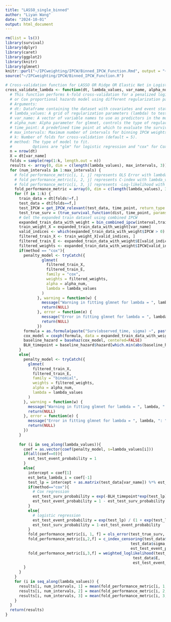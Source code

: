 ```yaml
---
title: "LASSO_single_binned"
author: "Liyan Wang"
date: "2024-10-01"
output: html_document
---
```

```r
rm(list = ls())
library(survival)
library(dplyr)
library(caret)
library(ggplot2)
library(knitr)
library(glmnet)
knitr::purl("~/IPCweighting/IPCW/Binned_IPCW_Function.Rmd", output = "~/IPCweighting/IPCW/Binned_IPCW_Function.R")
source("~/IPCweighting/IPCW/Binned_IPCW_Function.R")
```

```r
# Cross-validation function for LASSO OR Ridge OR Elastic Net in Logistic OR Cox model
cross_validate_lambda <- function(dt, lambda_values, var_name, alpha_num, time_point, max_intervals = 60, k = 5, method = "glm") {
  # This function performs k-fold cross-validation for a penalized logistic regression
  # or Cox proportional hazards model using different regularization parameters (lambda values and the number of intervals).
  # Arguments:
  # dt: Dataframe containing the dataset with covariates and event status.
  # lambda_values: A grid of regularization parameters (lambda) to test.
  # var_name: A vector of variable names to use as predictors in the model.
  # alpha_num: Alpha parameter for glmnet, controls the type of regularization (0 = ridge, 1 = lasso, 0 < alpha < 1 = elastic net).
  # time_point: A predefined time point at which to evaluate the survival probabilities.
  # max_intervals: Maximum number of intervals for binning IPCW weights (default = 60).
  # k: Number of folds for cross-validation (default = 5).
  # method: The type of model to fit.
  #         Options are "glm" for logistic regression and "cox" for Cox proportional hazards.
  n = nrow(dt)
  X = dt[var_name]
  folds = sample(rep(1:k, length.out = n))
  results <- array(0, dim = c(length(lambda_values), max_intervals, 3))
  for (num_intervals in 1:max_intervals) {
    # fold performance_metric[i, 1, j] represents OLS Error with lambda_value[i] and j intervals
    # fold performance_metric[i, 2, j] represents C-index with lambda_value[i] and j intervals
    # fold performance_metric[i, 3, j] represents -Log-likelihood with lambda_value[i] and j intervals
    fold_performance_metric = array(0, dim = c(length(lambda_values), 3, k))
    for (f in 1:k) {
      train_data = dt[folds!=f,]
      test_data = dt[folds==f,]
      test_IPCW = get_IPCW_relevant(test_data, time_point, return_type = "IPCW")
      test_true_surv = (true_survival_function(dist, time_point, params = params))^(test_data$power)
      # Get the expanded train dataset using combined IPCW
      expanded_train_data_with_weight = bin_combined_ipcw(interval,train_data, return_type="dataset")
      train_weight_X = expanded_train_data_with_weight[var_name]
      valid_indices <- which(expanded_train_data_with_weight$IPCW > 0)
      filtered_train_X <- train_weight_X[valid_indices, ]
      filtered_train_E <- expanded_train_data_with_weight$E[valid_indices]
      filtered_weights <- expanded_train_data_with_weight$IPCW[valid_indices]
      if(method == "cox"){
        penalty_model <- tryCatch({
                glmnet(
                  filtered_train_X, 
                  filtered_train_E, 
                  family = "cox", 
                  weights = filtered_weights, 
                  alpha = alpha_num, 
                  lambda = lambda_values
                )
              }, warning = function(w) {
                message("Warning in fitting glmnet for lambda = ", lambda, ": ",k , w$message)
                return(NULL)
              }, error = function(e) {
                message("Error in fitting glmnet for lambda = ", lambda, ": ", e$message)
                return(NULL)
              })
        formula = as.formula(paste("Surv(observed_time, sigma) ~", paste(var_name, collapse = " + ")))
        cox_model = coxph(formula, data = expanded_train_data_with_weight, method="breslow")
        baseline_hazard = basehaz(cox_model, centered=FALSE)
        BLH_timepoint = baseline_hazard$hazard[which.min(abs(baseline_hazard$time - time_point))]
      }
      else{
        penalty_model <- tryCatch({
          glmnet(
            filtered_train_X, 
            filtered_train_E, 
            family = "binomial", 
            weights = filtered_weights, 
            alpha = alpha_num, 
            lambda = lambda_values
          )
        }, warning = function(w) {
          message("Warning in fitting glmnet for lambda = ", lambda, ": ",k , w$message)
          return(NULL)
        }, error = function(e) {
          message("Error in fitting glmnet for lambda = ", lambda, ": ", e$message)
          return(NULL)
        })
      }
      
      for (i in seq_along(lambda_values)){
        coef = as.vector(coef(penalty_model, s=lambda_values[i]))
        if(all(coef==0)){
          est_test_event_probability = 1
        }
        else{
          intercept = coef[1]
          est_beta_lambda_i = coef[-1]
          test_lp = intercept + as.matrix(test_data[var_name]) %*% est_beta_lambda_i
          if(method=="cox"){
            # Cox regression
            est_test_surv_probability = exp(-BLH_timepoint*exp(test_lp))
            est_test_event_probability = 1 - est_test_surv_probability
          }
          else{
            # logistic regression
            est_test_event_probability = exp(test_lp) / (1 + exp(test_lp))
            est_test_surv_probability = 1-est_test_event_probability
          }
          fold_performance_metric[i, 1, f] = ols_error(test_true_surv, est_test_surv_probability)
          fold_performance_metric[i,2,f] = c_index_censoring(test_data$observed_time,
                                                       test_data$sigma,
                                                       est_test_event_probability)
          fold_performance_metric[i,3,f] = weighted_loglikelihood(test_IPCW, 
                                                        test_data$E, 
                                                        est_test_event_probability)
        }
      }
    }
    for (i in seq_along(lambda_values)) {
      results[i, num_intervals, 1] = mean(fold_performance_metric[i, 1, ], na.rm = TRUE)
      results[i, num_intervals, 2] = mean(fold_performance_metric[i, 2, ], na.rm = TRUE)
      results[i, num_intervals, 3] = mean(fold_performance_metric[i, 3, ], na.rm = TRUE)
    }
  }
  return(results)
}
```

